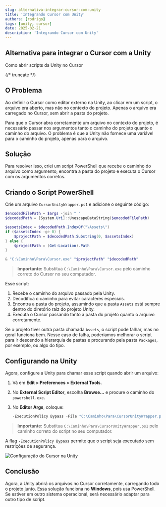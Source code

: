 ```yaml
---
slug: alternativa-integrar-cursor-com-unity
title: 'Integrando Cursor com Unity'
authors: [rodrigo]
tags: [unity, cursor]
date: 2025-02-21
description: 'Integrando Cursor com Unity'
---
```


## Alternativa para integrar o Cursor com a Unity

Como abrir scripts da Unity no Cursor

{/* truncate */}

## O Problema

Ao definir o Cursor como editor externo na Unity, ao clicar em um script, o arquivo era aberto, mas não no contexto do projeto. Apenas o arquivo era carregado no Cursor, sem abrir a pasta do projeto.

Para que o Cursor abra corretamente um arquivo no contexto do projeto, é necessário passar nos argumentos tanto o caminho do projeto quanto o caminho do arquivo. O problema é que a Unity não fornece uma variável para o caminho do projeto, apenas para o arquivo.

## Solução

Para resolver isso, criei um script PowerShell que recebe o caminho do arquivo como argumento, encontra a pasta do projeto e executa o Cursor com os argumentos corretos.

## Criando o Script PowerShell

Crie um arquivo `CursorUnityWrapper.ps1` e adicione o seguinte código:

```powershell
$encodedFilePath = $args -join " "
$decodedPath = [System.Uri]::UnescapeDataString($encodedFilePath)

$assetsIndex = $decodedPath.IndexOf("\Assets\")
if ($assetsIndex -ge 0) {
    $projectPath = $decodedPath.Substring(0, $assetsIndex)
} else {
    $projectPath = (Get-Location).Path
}

& "C:\Caminho\Para\Cursor.exe" "$projectPath" "$decodedPath"
```

> **Importante:** Substitua `C:\Caminho\Para\Cursor.exe` pelo caminho correto do Cursor no seu computador.

Esse script:

1. Recebe o caminho do arquivo passado pela Unity.
2. Decodifica o caminho para evitar caracteres especiais.
3. Encontra a pasta do projeto, assumindo que a pasta `Assets` está sempre dentro do diretório raiz do projeto Unity.
4. Executa o Cursor passando tanto a pasta do projeto quanto o arquivo corretamente.

Se o projeto tiver outra pasta chamada `Assets`, o script pode falhar, mas no geral funciona bem. Nesse caso de falha, poderiamos melhorar o script para ir descendo a hierarquia de pastas e procurando pela pasta `Packages`, por exemplo, ou algo do tipo.

## Configurando na Unity

Agora, configure a Unity para chamar esse script quando abrir um arquivo:

1. Vá em **Edit > Preferences > External Tools**.
2. No **External Script Editor**, escolha **Browse...** e procure o caminho do `powershell.exe`.
3. No **Editor Args**, coloque:

   ```powershell
   -ExecutionPolicy Bypass -File "C:\Caminho\Para\CursorUnityWrapper.ps1" "$(File)"
   ```

> **Importante:** Substitua `C:\Caminho\Para\CursorUnityWrapper.ps1` pelo caminho correto do script no seu computador.

A flag `-ExecutionPolicy Bypass` permite que o script seja executado sem restrições de segurança.


<img src={ImageUrl} alt="Configuração do Cursor na Unity" />

## Conclusão

Agora, a Unity abrirá os arquivos no Cursor corretamente, carregando todo o projeto junto. Essa solução funciona no **Windows**, pois usa PowerShell. Se estiver em outro sistema operacional, será necessário adaptar para outro tipo de script.

